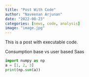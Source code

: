 ```yaml
---
title: "Post With Code"
author: "Naveenan Arjunan"
date: "2022-08-23"
categories: [news, code, analysis]
image: "image.jpg"
---
```


This is a post with executable code.

Consumption base vs user based Saas 

```python
import numpy as np
a = [1, 2, 3]
print(np.sum(a))
```

